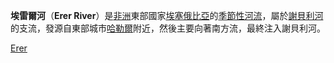 {{Infobox_River 
  | river_name      = 埃雷爾河
  | map      = jubbarivermap.png
  | map_size = 250
  | map_caption     = 埃雷爾河的位置以「Erer」標示（在地圖上方大約中間的位置）
  | origin          = {{coord|9|19|N|42|7|E|display=inline|region:ET_type:river}}
  | mouth           = [[謝貝利河|謝貝利河]]
  | basin_countries = {{flag|Ethiopia}}
  | length          = 
  | elevation       = 
  | mouth_elevation = 
  | discharge       = 
  | watershed       = 
}}

'''埃雷爾河'''（'''Erer River'''）是[[非洲|非洲]]東部國家[[埃塞俄比亞|埃塞俄比亞]]的[[季節性河流|季節性河流]]，屬於[[謝貝利河|謝貝利河]]的支流，發源自東部城市[[哈勒爾|哈勒爾]]附近，然後主要向著南方流，最終注入謝貝利河。

{{coord|7|34|N|42|02|E|display=title|region:ET_type:river_source:GNS-enwiki}}


[[Category:埃塞俄比亞河流|Erer]]

{{Ethiopia-stub}}